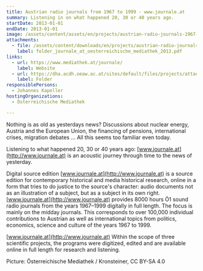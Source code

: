 ```yaml
---
title: Austrian radio journals from 1967 to 1999 - www.journale.at
summary: Listening in on what happened 20, 30 or 40 years ago.
startDate: 2013-01-01
endDate: 2013-01-01
image: /assets/content/assets/en/projects/austrian-radio-journals-1967-1999-www-journale/journale_mediathek_screen_jahreszahlengraphik_rgb_neu2.png
attachments:
  - file: /assets/content/downloads/en/projects/austrian-radio-journals-1967-1999-www-journale/attachments/folder_journale_at_oesterreichische_mediathek_2013.pdf
    label: folder_journale_at_oesterreichische_mediathek_2013.pdf
links:
  - url: https://www.mediathek.at/journale/
    label: Website
  - url: https://dha.acdh.oeaw.ac.at/sites/default/files/projects/attachments/folder_journale_at_oesterreichische_mediathek_2013.pdf#overlay-context=en/austrian-radio-journals-1967-1999
    label: Folder
responsiblePersons:
  - Johannes Kapeller
hostingOrganizations:
  - Österreichische Mediathek

---
```

Nothing is as old as yesterdays news?
Discussions about nuclear energy, Austria and the European Union, the financing of pensions, international crises, migration debates ... All this seems too familiar even today.

Listening to what happened 20, 30 or 40 years ago: [www.journale.at](http://www.journale.at) is an acoustic journey through time to the news of yesterday.

Digital source edition [www.journale.at](http://www.journale.at) is a source edition for contemporary historical and media historical research, online in a form that tries to do justice to the source's character: audio documents not as an illustration of a subject, but as a subject in its own right.
[www.journale.at](http://www.journale.at) provides 8000 hours Ö1 sound radio journals from the years 1967–1999 digitally in full length. The focus is mainly on the midday journals. This corresponds to over 100,000 individual contributions to Austrian as well as international topics from politics, economics, science and culture of the years 1967 to 1999.

[www.journale.at](http://www.journale.at)
Within the scope of three scientific projects, the programs were digitized, edited and are available online in full length for research and listening.

Picture: Österreichische Mediathek / Kronsteiner, CC BY-SA 4.0
